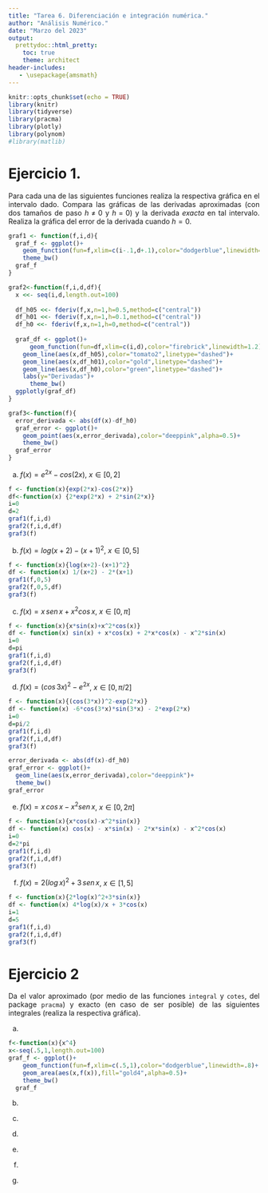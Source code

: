 ```yaml
---
title: "Tarea 6. Diferenciación e integración numérica."
author: "Análisis Numérico."
date: "Marzo del 2023"
output: 
  prettydoc::html_pretty:
    toc: true
    theme: architect
header-includes:
   - \usepackage{amsmath}
---
```






<style>
body {
text-align: justify}
</style>



```r
knitr::opts_chunk$set(echo = TRUE)
library(knitr)
library(tidyverse)
library(pracma)
library(plotly)
library(polynom)
#library(matlib)
```


# Ejercicio 1.

Para cada una de las siguientes funciones realiza la respectiva gráfica en el intervalo dado.  Compara las gráficas de las derivadas aproximadas (con dos tamaños de paso $h\neq 0$ y $h=0$) y la derivada *exacta* en tal intervalo. Realiza la gráfica del error de la derivada cuando $h=0$.
```r
graf1 <- function(f,i,d){
  graf_f <- ggplot()+
    geom_function(fun=f,xlim=c(i-.1,d+.1),color="dodgerblue",linewidth=.8)+
    theme_bw()
  graf_f
}
```

```r
graf2<-function(f,i,d,df){
  x <<- seq(i,d,length.out=100)
  
  df_h05 <<- fderiv(f,x,n=1,h=0.5,method=c("central"))
  df_h01 <<- fderiv(f,x,n=1,h=0.1,method=c("central"))
  df_h0 <<- fderiv(f,x,n=1,h=0,method=c("central"))
  
  graf_df <- ggplot()+
      geom_function(fun=df,xlim=c(i,d),color="firebrick",linewidth=1.2)+
    geom_line(aes(x,df_h05),color="tomato2",linetype="dashed")+
    geom_line(aes(x,df_h01),color="gold",linetype="dashed")+
    geom_line(aes(x,df_h0),color="green",linetype="dashed")+
    labs(y="Derivadas")+
      theme_bw()
  ggplotly(graf_df)
}
```

```r
graf3<-function(f){
  error_derivada <- abs(df(x)-df_h0)
  graf_error <- ggplot()+
    geom_point(aes(x,error_derivada),color="deeppink",alpha=0.5)+
    theme_bw()
  graf_error
}
```

a) $f(x)=e^{2x}-cos (2x)$, $x\in [0,2]$
```r
f <- function(x){exp(2*x)-cos(2*x)}
df<-function(x) {2*exp(2*x) + 2*sin(2*x)}
i=0
d=2
graf1(f,i,d)
graf2(f,i,d,df)
graf3(f)
```

b) $f(x)=log(x+2)-(x+1)^2$, $x\in [0,5]$
```r
f <- function(x){log(x+2)-(x+1)^2}
df <- function(x) 1/(x+2) - 2*(x+1)
graf1(f,0,5)
graf2(f,0,5,df)
graf3(f)
```

c) $f(x)=x\, sen\,x+x^2cos\,x$, $x\in [0,\pi]$
```r
f <- function(x){x*sin(x)+x^2*cos(x)}
df <- function(x) sin(x) + x*cos(x) + 2*x*cos(x) - x^2*sin(x)
i=0
d=pi
graf1(f,i,d)
graf2(f,i,d,df)
graf3(f)
```

d) $f(x)=(cos\,3x)^2-e^{2x}$, $x\in [0,\pi/2]$

```r
f <- function(x){(cos(3*x))^2-exp(2*x)}
df <- function(x) -6*cos(3*x)*sin(3*x) - 2*exp(2*x)
i=0
d=pi/2
graf1(f,i,d)
graf2(f,i,d,df)
graf3(f)
```

```r
error_derivada <- abs(df(x)-df_h0)
graf_error <- ggplot()+
  geom_line(aes(x,error_derivada),color="deeppink")+
  theme_bw()
graf_error
```


e) $f(x)=x\,cos\,x-x^2sen\,x$, $x\in [0, 2\pi]$
```r
f <- function(x){x*cos(x)-x^2*sin(x)}
df <- function(x) cos(x) - x*sin(x) - 2*x*sin(x) - x^2*cos(x)
i=0
d=2*pi
graf1(f,i,d)
graf2(f,i,d,df)
graf3(f)
```

f) $f(x)=2(log\,x)^2+3\,sen\,x$, $x\in[1,5]$
```r
f <- function(x){2*log(x)^2+3*sin(x)}
df <- function(x) 4*log(x)/x + 3*cos(x)
i=1
d=5
graf1(f,i,d)
graf2(f,i,d,df)
graf3(f)
```


# Ejercicio 2 

Da el valor aproximado (por medio de las funciones `integral` y `cotes`, del package `pracma`) y exacto (en caso de ser posible) de las siguientes integrales (realiza la respectiva gráfica).

a) 

\begin{equation}
\int_{0.5}^1 x^4 dx
\end{equation}

```r
f<-function(x){x^4}
x<-seq(.5,1,length.out=100)
graf_f <- ggplot()+
    geom_function(fun=f,xlim=c(.5,1),color="dodgerblue",linewidth=.8)+
    geom_area(aes(x,f(x)),fill="gold4",alpha=0.5)+
    theme_bw()
  graf_f
```


b) 

\begin{equation}
\int_{0}^{0.5} \frac{2}{x-4} dx
\end{equation}


c) 

\begin{equation}
\int_{1}^{1.5} x^2\, log(x) dx
\end{equation}


d) 

\begin{equation}
\int_{0}^{1} x^2 e^{-x}\,dx
\end{equation}

e)

\begin{equation}
\int_{1}^{1.6} \frac{2x}{x^2-4} dx
\end{equation}

f)

\begin{equation}
\int_{0}^{\pi/4} e^{3x}sin(2x) dx
\end{equation}

g)

\begin{equation}
\int_{0}^{\pi/2} ((sen\,x)^2-2x\,sen\,x+1) dx
\end{equation}

